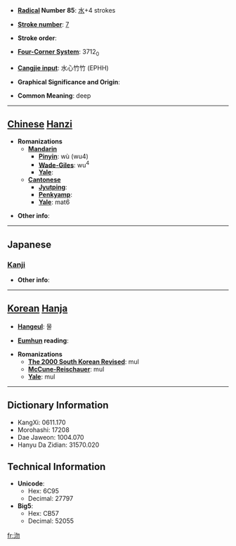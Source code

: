 * '''[[Wiktionary:Chinese radical index| Radical]] Number 85''': [[Wiktionary:Chinese radical index 水|水]]+4 strokes

* '''[[Wiktionary:Chinese total strokes index|Stroke number]]''': [[Wiktionary:Chinese total strokes index 7|7]]

* '''Stroke order''': 

* '''[[Wiktionary:Chinese four corner index|Four-Corner System]]''': 3712<sub>0</sub>

* '''[[Wiktionary:Chinese Cangjie index|Cangjie input]]''': 水心竹竹 (EPHH)

* '''Graphical Significance and Origin''': 

* '''Common Meaning''': deep

----

== [[Chinese]] [[Hanzi]] ==

* '''Romanizations'''
** '''[[Mandarin]]'''
*** '''[[Pinyin]]''': wù (wu4)
*** '''[[Wade-Giles]]''': wu<sup>4</sup>
*** '''[[Yale]]''': 
** '''[[Cantonese]]'''
*** '''[[Jyutping]]''':
*** '''[[Penkyamp]]''': 
*** '''[[Yale]]''': mat6

* '''Other info''': 

----

==Japanese==
===[[Kanji]]===
{{kanji|on readings=[[ぶつ]] (butsu), [[もち]] (mochi), [[こつ]] (kotsu), [[こち]] (kochi)
|kun readings=[[かすか]] (kasuka)
}}

* '''Other info''':  

----

== [[Korean]] [[Hanja]] ==

* '''[[Hangeul]]''': 물

* '''[[Eumhun]] reading''': 

* '''Romanizations'''
** '''[[The 2000 South Korean Revised Romanization|The 2000 South Korean Revised]]''': mul
** '''[[McCune-Reischauer]]''': mul
** '''[[Yale]]''': mul

----

== Dictionary Information ==

* KangXi: 0611.170
* Morohashi: 17208
* Dae Jaweon: 1004.070
* Hanyu Da Zidian: 31570.020

== Technical Information ==

* '''Unicode''':
** Hex: 6C95
** Decimal: 27797
* '''Big5''':
** Hex: CB57
** Decimal: 52055

[[fr:沕]]